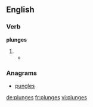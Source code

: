 ==English==

===Verb===
'''plunges'''

# {{third-person singular of|[[plunge]]}}
#* {{quote-book|year=1879 |title=The Telephone, the Microphone and the Phonograph
|author=Th Du Moncel |page=166 |publisher=Harper 
|passage=He takes the prepared charcoal used by artists, brings it to a white heat, and suddenly '''plunges''' it in a bath of mercury, of which the globules instantly penetrate the pores of charcoal, and may be said to metallize it.}}

===Anagrams===
* [[pungles#English|pungles]]

[[de:plunges]]
[[fr:plunges]]
[[vi:plunges]]